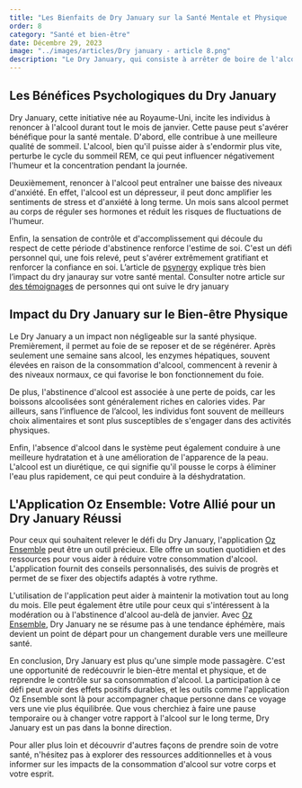 ```yaml
---
title: "Les Bienfaits de Dry January sur la Santé Mentale et Physique : Un Mois Qui Compte"
order: 8
category: "Santé et bien-être"
date: Décembre 29, 2023
image: "../images/articles/Dry january - article 8.png"
description: "Le Dry January, qui consiste à arrêter de boire de l'alcool pendant tout le mois de janvier, a des bénéfices pour la santé mentale et physique. Il améliore la qualité du sommeil, réduit l'anxiété et renforce l'estime de soi. Sur le plan physique, il permet au foie de se reposer, entraîne une perte de poids, favorise de meilleurs choix alimentaires, une meilleure hydratation et améliore l'apparence de la peau. L'application Oz Ensemble peut aider à relever ce défi en offrant un soutien quotidien et des ressources. En conclusion, le Dry January est un moyen de prendre soin de sa santé de façon durable."
---
```


## Les Bénéfices Psychologiques du Dry January

Dry January, cette initiative née au Royaume-Uni, incite les individus à renoncer à l'alcool durant tout le mois de janvier. Cette pause peut s'avérer bénéfique pour la santé mentale. D'abord, elle contribue à une meilleure qualité de sommeil. L'alcool, bien qu'il puisse aider à s'endormir plus vite, perturbe le cycle du sommeil REM, ce qui peut influencer négativement l'humeur et la concentration pendant la journée.

Deuxièmement, renoncer à l'alcool peut entraîner une baisse des niveaux d'anxiété. En effet, l'alcool est un dépresseur, il peut donc amplifier les sentiments de stress et d'anxiété à long terme. Un mois sans alcool permet au corps de réguler ses hormones et réduit les risques de fluctuations de l'humeur.

Enfin, la sensation de contrôle et d'accomplissement qui découle du respect de cette période d'abstinence renforce l'estime de soi. C'est un défi personnel qui, une fois relevé, peut s'avérer extrêmement gratifiant et renforcer la confiance en soi.
L’article de [psynergy](https://psynergy.fr/blog/4-raisons-de-relever-le-defi-du-dry-january-pour-sa-sante-mentale) explique très bien l’impact du dry janauray sur votre santé mental. Consulter notre article sur [des témoignages](ozensemble.fabrique.social.gouv.fr/sante-et-bien-etre/pourquoi-dry-january-change-la-vie-bienfaits-et-témoignages-inspirants) de personnes qui ont suive le dry january

## Impact du Dry January sur le Bien-être Physique

Le Dry January a un impact non négligeable sur la santé physique. Premièrement, il permet au foie de se reposer et de se régénérer. Après seulement une semaine sans alcool, les enzymes hépatiques, souvent élevées en raison de la consommation d'alcool, commencent à revenir à des niveaux normaux, ce qui favorise le bon fonctionnement du foie.

De plus, l'abstinence d'alcool est associée à une perte de poids, car les boissons alcoolisées sont généralement riches en calories vides. Par ailleurs, sans l’influence de l’alcool, les individus font souvent de meilleurs choix alimentaires et sont plus susceptibles de s'engager dans des activités physiques.

Enfin, l'absence d'alcool dans le système peut également conduire à une meilleure hydratation et à une amélioration de l'apparence de la peau. L'alcool est un diurétique, ce qui signifie qu'il pousse le corps à éliminer l'eau plus rapidement, ce qui peut conduire à la déshydratation.

## L'Application Oz Ensemble: Votre Allié pour un Dry January Réussi

Pour ceux qui souhaitent relever le défi du Dry January, l'application [Oz Ensemble](ozensemble.fabrique.social.gouv.fr) peut être un outil précieux. Elle offre un soutien quotidien et des ressources pour vous aider à réduire votre consommation d'alcool. L'application fournit des conseils personnalisés, des suivis de progrès et permet de se fixer des objectifs adaptés à votre rythme.

L'utilisation de l'application peut aider à maintenir la motivation tout au long du mois. Elle peut également être utile pour ceux qui s'intéressent à la modération ou à l'abstinence d'alcool au-delà de janvier. Avec [Oz Ensemble](ozensemble.fabrique.social.gouv.fr), Dry January ne se résume pas à une tendance éphémère, mais devient un point de départ pour un changement durable vers une meilleure santé.

En conclusion, Dry January est plus qu'une simple mode passagère. C'est une opportunité de redécouvrir le bien-être mental et physique, et de reprendre le contrôle sur sa consommation d'alcool. La participation à ce défi peut avoir des effets positifs durables, et les outils comme l'application Oz Ensemble sont là pour accompagner chaque personne dans ce voyage vers une vie plus équilibrée. Que vous cherchiez à faire une pause temporaire ou à changer votre rapport à l'alcool sur le long terme, Dry January est un pas dans la bonne direction.

Pour aller plus loin et découvrir d'autres façons de prendre soin de votre santé, n'hésitez pas à explorer des ressources additionnelles et à vous informer sur les impacts de la consommation d'alcool sur votre corps et votre esprit.
